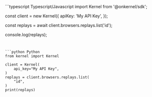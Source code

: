 <CodeGroup>
```typescript Typescript/Javascript
import Kernel from '@onkernel/sdk';

const client = new Kernel({
  apiKey: 'My API Key',
});

const replays = await client.browsers.replays.list('id');

console.log(replays);
```


```python Python
from kernel import Kernel

client = Kernel(
    api_key="My API Key",
)
replays = client.browsers.replays.list(
    "id",
)
print(replays)
```
</CodeGroup>
